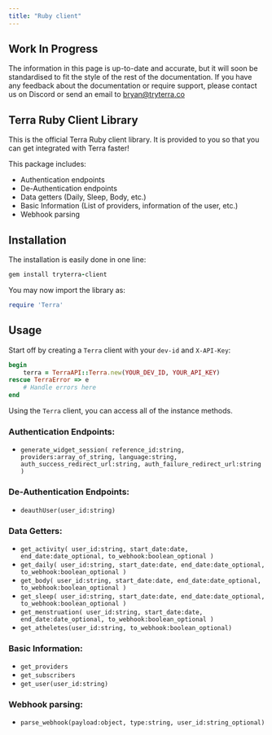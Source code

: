 ```yaml
---
title: "Ruby client"
---
```

<Warning>

## Work In Progress

The information in this page is up-to-date and accurate, but it will soon be standardised to fit the style of the rest of the documentation. If you have any feedback about the documentation or require support, please contact us on Discord or send an email to [bryan@tryterra.co](mailto:bryan@tryterra.co)


</Warning>

## Terra Ruby Client Library

This is the official Terra Ruby client library. It is provided to you so that you can get integrated with Terra faster!

This package includes:

*   Authentication endpoints
*   De-Authentication endpoints
*   Data getters (Daily, Sleep, Body, etc.)
*   Basic Information (List of providers, information of the user, etc.)
*   Webhook parsing

## Installation

The installation is easily done in one line:

```ruby ruby
gem install tryterra-client

```

You may now import the library as:

```ruby ruby
require 'Terra'

```

## Usage

Start off by creating a `Terra` client with your `dev-id` and `X-API-Key`:

```ruby ruby
begin
    terra = TerraAPI::Terra.new(YOUR_DEV_ID, YOUR_API_KEY)
rescue TerraError => e
    # Handle errors here
end

```

Using the `Terra` client, you can access all of the instance methods.

### Authentication Endpoints:

*   `generate_widget_session( reference_id:string, providers:array_of_string, language:string, auth_success_redirect_url:string, auth_failure_redirect_url:string )`

### De-Authentication Endpoints:

*   `deauthUser(user_id:string)`

### Data Getters:

*   `get_activity( user_id:string, start_date:date, end_date:date_optional, to_webhook:boolean_optional )`
*   `get_daily( user_id:string, start_date:date, end_date:date_optional, to_webhook:boolean_optional )`
*   `get_body( user_id:string, start_date:date, end_date:date_optional, to_webhook:boolean_optional )`
*   `get_sleep( user_id:string, start_date:date, end_date:date_optional, to_webhook:boolean_optional )`
*   `get_menstruation( user_id:string, start_date:date, end_date:date_optional, to_webhook:boolean_optional )`
*   `get_atheletes(user_id:string, to_webhook:boolean_optional)`

### Basic Information:

*   `get_providers`
*   `get_subscribers`
*   `get_user(user_id:string)`

### Webhook parsing:

*   `parse_webhook(payload:object, type:string, user_id:string_optional)`

